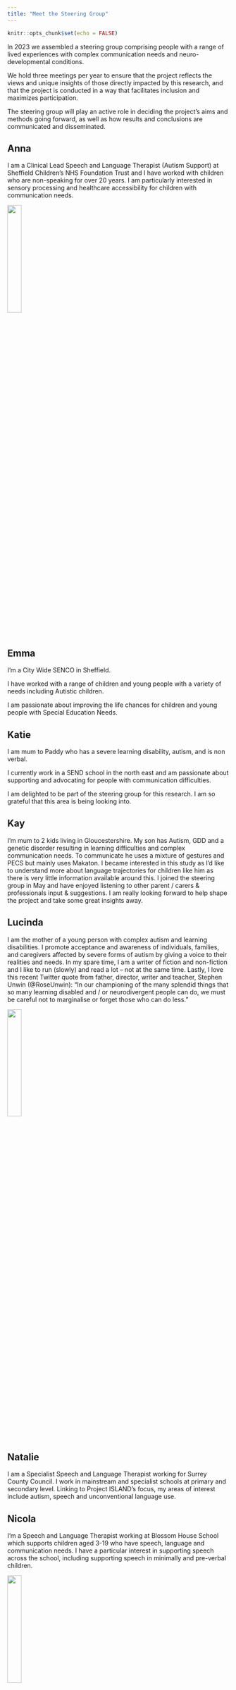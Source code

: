 ```yaml
---
title: "Meet the Steering Group"
---
```


```r
knitr::opts_chunk$set(echo = FALSE)
```

In 2023 we assembled a steering group comprising people with a range of lived experiences with complex communication needs and neuro-developmental conditions.

We hold three meetings per year to ensure that the project reflects the views and unique insights of those directly impacted by this research, and that the project is conducted in a way that facilitates inclusion and maximizes participation.

The steering group will play an active role in deciding the project's aims and methods going forward, as well as how results and conclusions are communicated and disseminated.

## Anna

I am a Clinical Lead Speech and Language Therapist (Autism Support) at Sheffield Children's NHS Foundation Trust and I have worked with children who are non-speaking for over 20 years.  I am particularly interested in sensory processing and healthcare accessibility for children with communication needs.

![](images/Anna.jpg){width=25%}

## Emma

I'm a City Wide SENCO in Sheffield. 

I have worked with a range of children and young people with a variety of needs including Autistic children. 

I am passionate about improving the life chances for children and young people with Special Education Needs. 


## Katie

I am mum to Paddy who has a severe learning disability, autism, and is non verbal.

I currently work in a SEND school in the north east and am passionate about supporting and advocating for people with communication difficulties.

I am delighted to be part of the steering group for this research. I am so grateful that this area is being looking into.

## Kay

I’m mum to 2 kids living in Gloucestershire. My son has Autism, GDD and a genetic disorder resulting in learning difficulties and complex communication needs. To communicate he uses a mixture of gestures and PECS but mainly uses Makaton. I became interested in this study as I’d like to understand more about language trajectories for children like him as there is very little information available around this. I joined the steering group in May and have enjoyed listening to other parent / carers & professionals input & suggestions. I am really looking forward to help shape the project and take some great insights away.

## Lucinda

I am the mother of a young person with complex autism and learning disabilities.
I promote acceptance and awareness of individuals, families, and caregivers affected by severe forms of autism by giving a voice to their realities and needs.
In my spare time, I am a writer of fiction and non-fiction and I like to run (slowly) and read a lot – not at the same time.
Lastly, I love this recent Twitter quote from father, director, writer and teacher, Stephen Unwin (@RoseUnwin):
“In our championing of the many splendid things that so many learning disabled and / or neurodivergent people can do, we must be careful not to marginalise or forget those who can do less.”

![](images/Lucinda.jpg){width=25%}

## Natalie

I am a Specialist Speech and Language Therapist working for Surrey County Council. I work in mainstream and specialist schools at primary and secondary level. Linking to Project ISLAND’s focus, my areas of interest include autism, speech and unconventional language use.

## Nicola

I’m a Speech and Language Therapist working at Blossom House School which supports children aged 3-19 who have speech, language and communication needs. I have a particular interest in supporting speech across the school, including supporting speech in minimally and pre-verbal children.

![](images/Nicola.png){width=25%}

## Rachel

I’m an assistant Headteacher at a Special school in South Yorkshire.     

## Rhys

I am a registered learning disability nurse with both a professional and personal interest in autism, and how trauma impacts/relates to a diagnosis. 

I have a diagnosis of "high functioning" autism or Aspergers and am also father to an autistic son who has verbal and behavioural difficulties.

## Toni

I am mum to three children, all with autism. My youngest and eldest are both pre verbal. We use a total communication approach with both my children. My eldest uses AAC device, voicing, talk tools, now/next boards, visual timetables, colourful semantics, pointing, etc. My youngest uses the same approaches but not the AAC as he is classed as more verbal. I manage my children’s programmes as both are home schooled, although Harris attends the same school as his sister part time. I have a biological sciences background and am an ex high school science teacher. As my background is scientific I am very passionate about research. I am constantly researching new approaches to find ways to help my children so that they can one day advocate for themselves. I am now a support worker one day a week, and also have recently trained as a SEN parent advocate, helping parents get the EHCP their children deserve. 

## Wendy

I work supporting my granddaughter who has autism and is non verbal.

I have 4 grandchildren and all have autism. My son is 34 and recently diagnosed with autism. 

As a family we are all passionate about new research in speech and language disorders within autistic children. All of my grandchildren and son have experienced some form of speech and language difficulties.

I have worked with Daisy for nearly 7 years. We use a total communication approach. This includes Talktools as part of our speech and language program. We also use Proloquo to go which is an AAC app with symbols and text to speak, this "gives" Daisy her voice. 

Our whole ethos is to empower Daisy to be able to advocate for herself both now and as an adult. 









